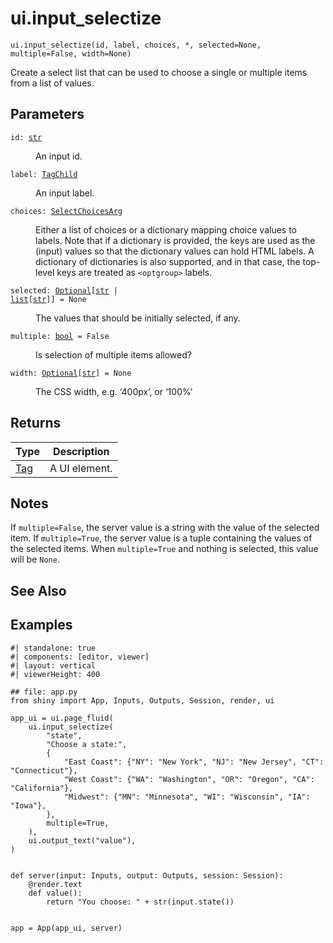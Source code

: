 # ui.input_selectize { #shiny.ui.input_selectize }

`ui.input_selectize(id, label, choices, *, selected=None, multiple=False, width=None)`

Create a select list that can be used to choose a single or multiple items from a
list of values.

## Parameters

<code><span class="parameter-name">id</span><span class="parameter-annotation-sep">:</span> <span class="parameter-annotation">[str](`str`)</span></code>

:   An input id.

<code><span class="parameter-name">label</span><span class="parameter-annotation-sep">:</span> <span class="parameter-annotation">[TagChild](`htmltools.TagChild`)</span></code>

:   An input label.

<code><span class="parameter-name">choices</span><span class="parameter-annotation-sep">:</span> <span class="parameter-annotation">[SelectChoicesArg](`shiny.ui._input_select.SelectChoicesArg`)</span></code>

:   Either a list of choices or a dictionary mapping choice values to labels. Note
    that if a dictionary is provided, the keys are used as the (input) values so
    that the dictionary values can hold HTML labels. A dictionary of dictionaries is
    also supported, and in that case, the top-level keys are treated as
    ``<optgroup>`` labels.

<code><span class="parameter-name">selected</span><span class="parameter-annotation-sep">:</span> <span class="parameter-annotation">[Optional](`typing.Optional`)\[[str](`str`) \| [list](`list`)\[[str](`str`)\]\]</span> <span class="parameter-default-sep">=</span> <span class="parameter-default">None</span></code>

:   The values that should be initially selected, if any.

<code><span class="parameter-name">multiple</span><span class="parameter-annotation-sep">:</span> <span class="parameter-annotation">[bool](`bool`)</span> <span class="parameter-default-sep">=</span> <span class="parameter-default">False</span></code>

:   Is selection of multiple items allowed?

<code><span class="parameter-name">width</span><span class="parameter-annotation-sep">:</span> <span class="parameter-annotation">[Optional](`typing.Optional`)\[[str](`str`)\]</span> <span class="parameter-default-sep">=</span> <span class="parameter-default">None</span></code>

:   The CSS width, e.g. '400px', or '100%'

## Returns

| Type                   | Description   |
|------------------------|---------------|
| [Tag](`htmltools.Tag`) | A UI element. |

## Notes

::: {.callout-note title="Server value"}
If `multiple=False`, the server value is a string with the value of the selected item.
If `multiple=True`, the server value is a tuple containing the values of the
selected items. When ``multiple=True`` and nothing is selected, this value
will be ``None``.
:::



## See Also

[](:func:`~shiny.ui.input_select`) [](:func:`~shiny.ui.input_radio_buttons`) [](:func:`~shiny.ui.input_checkbox_group`)

## Examples

```shinylive-python
#| standalone: true
#| components: [editor, viewer]
#| layout: vertical
#| viewerHeight: 400

## file: app.py
from shiny import App, Inputs, Outputs, Session, render, ui

app_ui = ui.page_fluid(
    ui.input_selectize(
        "state",
        "Choose a state:",
        {
            "East Coast": {"NY": "New York", "NJ": "New Jersey", "CT": "Connecticut"},
            "West Coast": {"WA": "Washington", "OR": "Oregon", "CA": "California"},
            "Midwest": {"MN": "Minnesota", "WI": "Wisconsin", "IA": "Iowa"},
        },
        multiple=True,
    ),
    ui.output_text("value"),
)


def server(input: Inputs, output: Outputs, session: Session):
    @render.text
    def value():
        return "You choose: " + str(input.state())


app = App(app_ui, server)
```